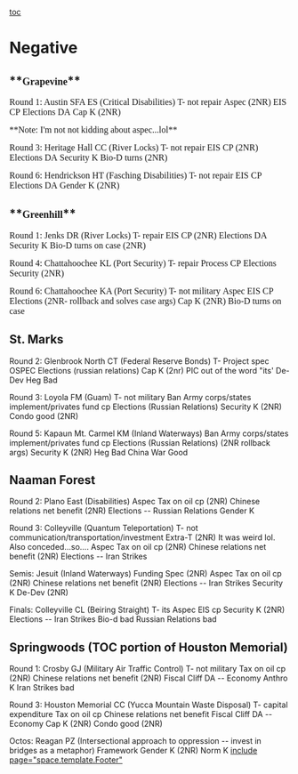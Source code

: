 [[toc]]
=Negative= 
==**<span style="font-family: 'Times New Roman','serif'; font-size: 18px;">Grapevine</span>**== 
<span style="font-family: 'Times New Roman','serif'; font-size: 16px;">Round 1: Austin SFA ES (Critical Disabilities)</span>
<span style="font-family: 'Times New Roman','serif'; font-size: 16px;"> T- not repair</span>
<span style="font-family: 'Times New Roman','serif'; font-size: 16px;"> Aspec (2NR)</span>
<span style="font-family: 'Times New Roman','serif'; font-size: 16px;"> EIS CP</span>
<span style="font-family: 'Times New Roman','serif'; font-size: 16px;"> Elections DA</span>
<span style="font-family: 'Times New Roman','serif'; font-size: 16px;"> Cap K (2NR)</span>

<span style="font-family: 'Times New Roman','serif'; font-size: 16px;"> **Note: I'm not not kidding about aspec...lol**</span>

<span style="font-family: 'Times New Roman','serif'; font-size: 16px;"> Round 3: Heritage Hall CC (River Locks)</span>
<span style="font-family: 'Times New Roman','serif'; font-size: 16px;"> T- not repair</span>
<span style="font-family: 'Times New Roman','serif'; font-size: 16px;"> EIS CP (2NR)</span>
<span style="font-family: 'Times New Roman','serif'; font-size: 16px;"> Elections DA</span>
<span style="font-family: 'Times New Roman','serif'; font-size: 16px;"> Security K</span>
<span style="font-family: 'Times New Roman','serif'; font-size: 16px;"> Bio-D turns (2NR)</span>

<span style="font-family: 'Times New Roman','serif'; font-size: 16px;"> Round 6: Hendrickson HT (Fasching Disabilities)</span>
<span style="font-family: 'Times New Roman','serif'; font-size: 16px;"> T- not repair</span>
<span style="font-family: 'Times New Roman','serif'; font-size: 16px;"> EIS CP</span>
<span style="font-family: 'Times New Roman','serif'; font-size: 16px;"> Elections DA</span>
<span style="font-family: 'Times New Roman','serif'; font-size: 16px;"> Gender K (2NR)</span>
==**<span style="font-family: 'Times New Roman','serif'; font-size: 18px;">Greenhill</span>**== 
<span style="font-family: 'Times New Roman','serif'; font-size: 16px;">Round 1: Jenks DR (River Locks)</span>
<span style="font-family: 'Times New Roman','serif'; font-size: 16px;"> T- repair</span>
<span style="font-family: 'Times New Roman','serif'; font-size: 16px;"> EIS CP (2NR)</span>
<span style="font-family: 'Times New Roman','serif'; font-size: 16px;"> Elections DA</span>
<span style="font-family: 'Times New Roman','serif'; font-size: 16px;"> Security K</span>
<span style="font-family: 'Times New Roman','serif'; font-size: 16px;"> Bio-D turns on case (2NR)</span>

<span style="font-family: 'Times New Roman','serif'; font-size: 16px;"> Round 4: Chattahoochee KL (Port Security)</span>
<span style="font-family: 'Times New Roman','serif'; font-size: 16px;"> T- repair</span>
<span style="font-family: 'Times New Roman','serif'; font-size: 16px;"> Process CP</span>
<span style="font-family: 'Times New Roman','serif'; font-size: 16px;"> Elections</span>
<span style="font-family: 'Times New Roman','serif'; font-size: 16px;"> Security (2NR)</span>

<span style="font-family: 'Times New Roman','serif'; font-size: 16px;"> Round 6: Chattahoochee KA (Port Security)</span>
<span style="font-family: 'Times New Roman','serif'; font-size: 16px;"> T- not military</span>
<span style="font-family: 'Times New Roman','serif'; font-size: 16px;"> Aspec</span>
<span style="font-family: 'Times New Roman','serif'; font-size: 16px;"> EIS CP</span>
<span style="font-family: 'Times New Roman','serif'; font-size: 16px;"> Elections (2NR- rollback and solves case args)</span>
<span style="font-family: 'Times New Roman','serif'; font-size: 16px;"> Cap K (2NR)</span>
<span style="font-family: 'Times New Roman','serif'; font-size: 16px;"> Bio-D turns on case</span>

==St. Marks== 
Round 2: Glenbrook North CT (Federal Reserve Bonds)
T- Project spec
OSPEC
Elections (russian relations)
Cap K (2nr)
PIC out of the word "its'
De-Dev
Heg Bad

Round 3: Loyola FM (Guam)
T- not military
Ban Army corps/states implement/privates fund cp
Elections (Russian Relations)
Security K (2NR)
Condo good (2NR)

Round 5: Kapaun Mt. Carmel KM (Inland Waterways)
Ban Army corps/states implement/privates fund cp
Elections (Russian Relations) (2NR rollback args)
Security K (2NR)
Heg Bad
China War Good

==Naaman Forest== 
Round 2: Plano East (Disabilities)
Aspec
Tax on oil cp (2NR)
Chinese relations net benefit (2NR)
Elections -- Russian Relations
Gender K

Round 3: Colleyville (Quantum Teleportation)
T- not communication/transportation/investment
Extra-T (2NR) It was weird lol. Also conceded...so....
Aspec
Tax on oil cp (2NR)
Chinese relations net benefit (2NR)
Elections -- Iran Strikes

Semis: Jesuit (Inland Waterways)
Funding Spec (2NR)
Aspec
Tax on oil cp (2NR)
Chinese relations net benefit (2NR)
Elections -- Iran Strikes
Security K
De-Dev (2NR)

Finals: Colleyville CL (Beiring Straight)
T- its
Aspec
EIS cp
Security K (2NR)
Elections -- Iran Strikes
Bio-d bad
Russian Relations bad

==Springwoods (TOC portion of Houston Memorial)== 
Round 1: Crosby GJ (Military Air Traffic Control)
T- not military
Tax on oil cp (2NR)
Chinese relations net benefit (2NR)
Fiscal Cliff DA -- Economy
Anthro K
Iran Strikes bad

Round 3: Houston Memorial CC (Yucca Mountain Waste Disposal)
T- capital expenditure
Tax on oil cp
Chinese relations net benefit
Fiscal Cliff DA -- Economy
Cap K (2NR)
Condo good (2NR)

Octos: Reagan PZ (Intersectional approach to oppression -- invest in bridges as a metaphor)
Framework
Gender K (2NR)
Norm K
[[include page="space.template.Footer"]]